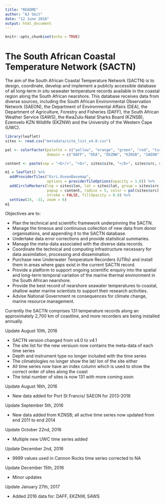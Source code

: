 ```yaml
---
title: "README"
author: "AJ Smit"
date: "12 June 2016"
output: html_document
---
```


```r
knitr::opts_chunk$set(echo = TRUE)
```

# The South African Coastal Temperature Network (SACTN)

The aim of the South African Coastal Temperature Network (SACTN) is to design, coordinate, develop and implement a publicly accessible database of all long-term *in situ* seawater temperature records available in the coastal region along the South African nearshore. This database receives data from diverse sources, including the South African Environmental Observation Network (SAEON), the Department of Environmental Affairs (DEA), the Department of Agriculture, Forestry and Fisheries (DAFF), the South African Weather Service (SAWS), the KwaZulu-Natal Sharks Board (KZNSB), Ezemvelo KZN Wildlife (EKZNW) and the University of the Western Cape (UWC).

```r
library(leaflet)
sites <- read.csv("metadata/site_list_v4.0.csv")

pal <- colorFactor(palette = c("yellow", "orange", "green", "red", "turquoise", "navy", "blue"), 
                   domain = c("DAFF", "DEA", "EKZNW", "KZNSB", "SAEON", "SAWS", "UWC"))

content <- paste(sep = "<br/>", "<b>", sites$site, "</b>", sites$src, sites$type)

m1 = leaflet() %>%
  addProviderTiles("Esri.OceanBasemap",
                   options = providerTileOptions(opacity = 1.0)) %>%
  addCircleMarkers(lng = sites$lon, lat = sites$lat, group = sites$src,
                   popup = content, radius = 5, color = pal(sites$src),
                   stroke = FALSE, fillOpacity = 0.8) %>%
  setView(24, -31, zoom = 6)
m1
```


<!-- ![The SACTN](https://github.com/ajsmit/SACTN/tree/master/graphs/coast_site_source.jpg) -->

<!-- /Users/ajsmit/Dropbox/repos/SACTN/graphs/coast_site_source.pdf -->

Objectives are to:

* Plan the technical and scientific framework underpinning the SACTN.
* Manage the timeous and continuous collection of new data from donor organisations, and appending it to the SACTN database.
* Undertake data error corrections and provide statistical summaries.
* Manage the meta-data associated with the diverse data records.
* Coordinate the technical and computing infrastructure necessary for data assimilation, processing and dissemination.
* Purchase new Underwater Temperature Recorders (UTRs) and install them in areas where gaps exist in the current SACTN record.
* Provide a platform to support ongoing scientific enquiry into the spatial and long-term temporal variation of the marine thermal environment in the South African nearshore.
* Provide the best record of nearshore seawater temperatures to coastal, shallow water marine scientists to support their research activities.
* Advise National Government re consequences for climate change, marine resource management.

Currently the SACTN comprises 131 temperature records along an approximately 2,700 km of coastline, and more recorders are being installed annually.

Update August 10th, 2016

* SACTN version changed from v4.0 to v4.1
* The site list for the new versiuon now contains the meta-data of each time series
* Depth and instrument type no longer included with the time series
* The climatologies no longer show the lat/ lon of the site either
* All time series now have an index column which is used to show the correct order of sites along the coast
* The total number of sites is now 131 with more coming soon

Update August 16th, 2016

* New data added for Port St Francis/ SAEON for 2013-2016

Update September 5th, 2016

* New data added from KZNSB; all active time series now updated from end 2011 to end 2014

Update October 22nd, 2016

* Multiple new UWC time series added

Update December 2nd, 2016

* 9999 values used in Cannon Rocks time series corrected to NA

Update December 15th, 2016

* Minor updates

Update January 27th, 2017

* Added 2016 data for: DAFF, EKZNW, SAWS

